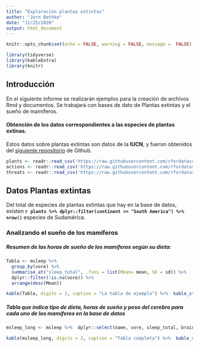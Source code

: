 ```yaml
---
title: "Exploración plantas extintas"
author: "Jorn Bethke"
date: "11/25/2020"
output: html_document
---
```


```r
knitr::opts_chunk$set(echo = FALSE, warning = FALSE, message =  FALSE)

library(tidyverse)
library(kableExtra)
library(knitr)
```

## Introducción

En el siguiente informe se realizarán ejemplos para la creación de archivos Rmd y documentos. Se trabajará con bases de dato de Plantas extintas y el sueño de mamíferos. 

#### Obtención de  los datos correspondientes a las especies de plantas extinas.

Estos datos sobre plantas extintas son datos de la **IUCN**, y fueron obtenidos del [siguiente repositorio](https://github.com/rfordatascience/tidytuesday) de Github.

```r
plants <- readr::read_csv('https://raw.githubusercontent.com/rfordatascience/tidytuesday/master/data/2020/2020-08-18/plants.csv')
actions <- readr::read_csv('https://raw.githubusercontent.com/rfordatascience/tidytuesday/master/data/2020/2020-08-18/actions.csv')
threats <- readr::read_csv('https://raw.githubusercontent.com/rfordatascience/tidytuesday/master/data/2020/2020-08-18/threats.csv')
```

## Datos Plantas extintas 

Del total de especies de plantas extintas que hay en la base de datos, existen **`r plants %>% dplyr::filter(continent == "South America") %>% nrow()`** especies de Sudamérica.


### Analizando el sueño de los mamíferos

##### Resumen de las horas de sueño de los mamíferos según su dieta:

```r

Tabla <- msleep %>% 
  group_by(vore) %>% 
  summarise_at("sleep_total", .funs = list(Mean= mean, SD = sd)) %>%
  dplyr::filter(!is.na(vore)) %>% 
  arrange(desc(Mean))

kable(Tabla, digits = 2, caption = "La tabla de ejemplo") %>%  kable_styling(bootstrap_options = c("striped", "hover", "condense"), full_width = FALSE, position = "center") 

```
##### Tabla que indica tipo de dieta, horas de sueño y peso del cerebro para cada uno de los mamíferos en la base de datos

```r
msleep_long <- msleep %>%  dplyr::select(name, vore, sleep_total, brainwt)

kable(msleep_long, digits = 2, caption = "Tabla completa") %>%  kable_styling(bootstrap_options = c("strtiped", "hover", "condensd") , full_width = FALSE) %>% scroll_box(width = "600px", height = "200px", posi)




```

